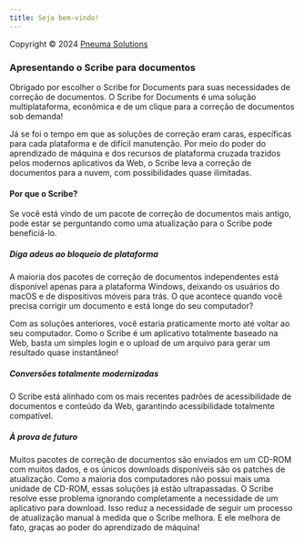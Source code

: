 ```yaml
---
title: Seja bem-vindo!
---
```



Copyright © 2024 [Pneuma Solutions](https://www.pneumasolutions.com)  
### Apresentando o Scribe para documentos

Obrigado por escolher o Scribe for Documents para suas necessidades de correção de documentos. O Scribe for Documents é uma solução multiplataforma, econômica e de um clique para a correção de documentos sob demanda!

Já se foi o tempo em que as soluções de correção eram caras, específicas para cada plataforma e de difícil manutenção. Por meio do poder do aprendizado de máquina e dos recursos de plataforma cruzada trazidos pelos modernos aplicativos da Web, o Scribe leva a correção de documentos para a nuvem, com possibilidades quase ilimitadas.

#### Por que o Scribe?

Se você está vindo de um pacote de correção de documentos mais antigo, pode estar se perguntando como uma atualização para o Scribe pode beneficiá-lo.

##### Diga adeus ao bloqueio de plataforma

A maioria dos pacotes de correção de documentos independentes está disponível apenas para a plataforma Windows, deixando os usuários do macOS e de dispositivos móveis para trás. O que acontece quando você precisa corrigir um documento e está longe do seu computador?

Com as soluções anteriores, você estaria praticamente morto até voltar ao seu computador. Como o Scribe é um aplicativo totalmente baseado na Web, basta um simples login e o upload de um arquivo para gerar um resultado quase instantâneo!

##### Conversões totalmente modernizadas

O Scribe está alinhado com os mais recentes padrões de acessibilidade de documentos e conteúdo da Web, garantindo acessibilidade totalmente compatível.

##### À prova de futuro

Muitos pacotes de correção de documentos são enviados em um CD-ROM com muitos dados, e os únicos downloads disponíveis são os patches de atualização. Como a maioria dos computadores não possui mais uma unidade de CD-ROM, essas soluções já estão ultrapassadas. O Scribe resolve esse problema ignorando completamente a necessidade de um aplicativo para download. Isso reduz a necessidade de seguir um processo de atualização manual à medida que o Scribe melhora. E ele melhora de fato, graças ao poder do aprendizado de máquina!


